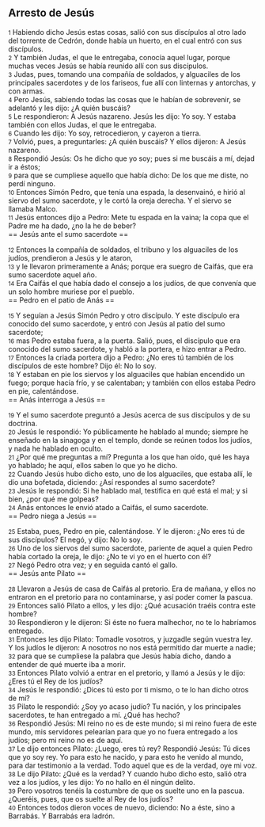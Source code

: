 == Arresto de Jesús ==

{{anchor|1}} <small>1</small> Habiendo dicho Jesús estas cosas, salió con sus discípulos al otro lado del torrente de Cedrón, donde había un huerto, en el cual entró con sus discípulos.<br>
{{anchor|2}} <small>2</small> Y también Judas, el que le entregaba, conocía aquel lugar, porque muchas veces Jesús se había reunido allí con sus discípulos.<br>
{{anchor|3}} <small>3</small> Judas, pues, tomando una compañía de soldados, y alguaciles de los principales sacerdotes y de los fariseos, fue allí con linternas y antorchas, y con armas.<br>
{{anchor|4}} <small>4</small> Pero Jesús, sabiendo todas las cosas que le habían de sobrevenir, se adelantó y les dijo: ¿A quién buscáis?<br>
{{anchor|5}} <small>5</small> Le respondieron: A Jesús nazareno. Jesús les dijo: Yo soy. Y estaba también con ellos Judas, el que le entregaba.<br>
{{anchor|6}} <small>6</small> Cuando les dijo: Yo soy, retrocedieron, y cayeron a tierra.<br>
{{anchor|7}} <small>7</small> Volvió, pues, a preguntarles: ¿A quién buscáis? Y ellos dijeron: A Jesús nazareno.<br>
{{anchor|8}} <small>8</small> Respondió Jesús: Os he dicho que yo soy; pues si me buscáis a mí, dejad ir a éstos;<br>
{{anchor|9}} <small>9</small> para que se cumpliese aquello que había dicho: De los que me diste, no perdí ninguno.<br>
{{anchor|10}} <small>10</small> Entonces Simón Pedro, que tenía una espada, la desenvainó, e hirió al siervo del sumo sacerdote, y le cortó la oreja derecha. Y el siervo se llamaba Malco.<br>
{{anchor|11}} <small>11</small> Jesús entonces dijo a Pedro: Mete tu espada en la vaina; la copa que el Padre me ha dado, ¿no la he de beber?<br>
== Jesús ante el sumo sacerdote ==

{{anchor|12}} <small>12</small> Entonces la compañía de soldados, el tribuno y los alguaciles de los judíos, prendieron a Jesús y le ataron,<br>
{{anchor|13}} <small>13</small> y le llevaron primeramente a Anás; porque era suegro de Caifás, que era sumo sacerdote aquel año.<br>
{{anchor|14}} <small>14</small> Era Caifás el que había dado el consejo a los judíos, de que convenía que un solo hombre muriese por el pueblo.<br>
== Pedro en el patio de Anás ==

{{anchor|15}} <small>15</small> Y seguían a Jesús Simón Pedro y otro discípulo. Y este discípulo era conocido del sumo sacerdote, y entró con Jesús al patio del sumo sacerdote;<br>
{{anchor|16}} <small>16</small> mas Pedro estaba fuera, a la puerta. Salió, pues, el discípulo que era conocido del sumo sacerdote, y habló a la portera, e hizo entrar a Pedro.<br>
{{anchor|17}} <small>17</small> Entonces la criada portera dijo a Pedro: ¿No eres tú también de los discípulos de este hombre? Dijo él: No lo soy.<br>
{{anchor|18}} <small>18</small> Y estaban en pie los siervos y los alguaciles que habían encendido un fuego; porque hacía frío, y se calentaban; y también con ellos estaba Pedro en pie, calentándose.<br>
== Anás interroga a Jesús ==

{{anchor|19}} <small>19</small> Y el sumo sacerdote preguntó a Jesús acerca de sus discípulos y de su doctrina.<br>
{{anchor|20}} <small>20</small> Jesús le respondió: Yo públicamente he hablado al mundo; siempre he enseñado en la sinagoga y en el templo, donde se reúnen todos los judíos, y nada he hablado en oculto.<br>
{{anchor|21}} <small>21</small> ¿Por qué me preguntas a mí? Pregunta a los que han oído, qué les haya yo hablado; he aquí, ellos saben lo que yo he dicho.<br>
{{anchor|22}} <small>22</small> Cuando Jesús hubo dicho esto, uno de los alguaciles, que estaba allí, le dio una bofetada, diciendo: ¿Así respondes al sumo sacerdote?<br>
{{anchor|23}} <small>23</small> Jesús le respondió: Si he hablado mal, testifica en qué está el mal; y si bien, ¿por qué me golpeas?<br>
{{anchor|24}} <small>24</small> Anás entonces le envió atado a Caifás, el sumo sacerdote.<br>
== Pedro niega a Jesús ==

{{anchor|25}} <small>25</small> Estaba, pues, Pedro en pie, calentándose. Y le dijeron: ¿No eres tú de sus discípulos? El negó, y dijo: No lo soy.<br>
{{anchor|26}} <small>26</small> Uno de los siervos del sumo sacerdote, pariente de aquel a quien Pedro había cortado la oreja, le dijo: ¿No te vi yo en el huerto con él?<br>
{{anchor|27}} <small>27</small> Negó Pedro otra vez; y en seguida cantó el gallo.<br>
== Jesús ante Pilato ==

{{anchor|28}} <small>28</small> Llevaron a Jesús de casa de Caifás al pretorio. Era de mañana, y ellos no entraron en el pretorio para no contaminarse, y así poder comer la pascua.<br>
{{anchor|29}} <small>29</small> Entonces salió Pilato a ellos, y les dijo: ¿Qué acusación traéis contra este hombre?<br>
{{anchor|30}} <small>30</small> Respondieron y le dijeron: Si éste no fuera malhechor, no te lo habríamos entregado.<br>
{{anchor|31}} <small>31</small> Entonces les dijo Pilato: Tomadle vosotros, y juzgadle según vuestra ley. Y los judíos le dijeron: A nosotros no nos está permitido dar muerte a nadie;<br>
{{anchor|32}} <small>32</small> para que se cumpliese la palabra que Jesús había dicho, dando a entender de qué muerte iba a morir.<br>
{{anchor|33}} <small>33</small> Entonces Pilato volvió a entrar en el pretorio, y llamó a Jesús y le dijo: ¿Eres tú el Rey de los judíos?<br>
{{anchor|34}} <small>34</small> Jesús le respondió: ¿Dices tú esto por ti mismo, o te lo han dicho otros de mí?<br>
{{anchor|35}} <small>35</small> Pilato le respondió: ¿Soy yo acaso judío? Tu nación, y los principales sacerdotes, te han entregado a mí. ¿Qué has hecho?<br>
{{anchor|36}} <small>36</small> Respondió Jesús: Mi reino no es de este mundo; si mi reino fuera de este mundo, mis servidores pelearían para que yo no fuera entregado a los judíos; pero mi reino no es de aquí.<br>
{{anchor|37}} <small>37</small> Le dijo entonces Pilato: ¿Luego, eres tú rey? Respondió Jesús: Tú dices que yo soy rey. Yo para esto he nacido, y para esto he venido al mundo, para dar testimonio a la verdad. Todo aquel que es de la verdad, oye mi voz.<br>
{{anchor|38}} <small>38</small> Le dijo Pilato: ¿Qué es la verdad? Y cuando hubo dicho esto, salió otra vez a los judíos, y les dijo: Yo no hallo en él ningún delito.<br>
{{anchor|39}} <small>39</small> Pero vosotros tenéis la costumbre de que os suelte uno en la pascua. ¿Queréis, pues, que os suelte al Rey de los judíos?<br>
{{anchor|40}} <small>40</small> Entonces todos dieron voces de nuevo, diciendo: No a éste, sino a Barrabás. Y Barrabás era ladrón.<br>
